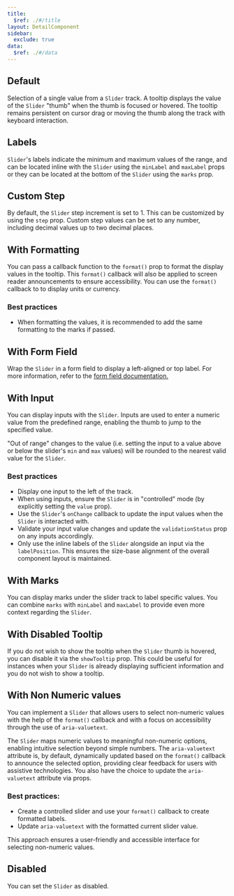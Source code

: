 ```yaml
---
title:
  $ref: ./#/title
layout: DetailComponent
sidebar:
  exclude: true
data:
  $ref: ./#/data
---
```


## Default

Selection of a single value from a `Slider` track. A tooltip displays the value of the `Slider` "thumb" when the thumb is focused or hovered. The tooltip remains persistent on cursor drag or moving the thumb along the track with keyboard interaction.

<LivePreview componentName="slider" exampleName="Default" />

## Labels

`Slider`'s labels indicate the minimum and maximum values of the range, and can be located inline with the `Slider` using the `minLabel` and `maxLabel` props or they can be located at the bottom of the `Slider` using the `marks` prop.

<LivePreview componentName="slider" exampleName="WithLabels" />

## Custom Step

By default, the `Slider` step increment is set to 1. This can be customized by using the `step` prop. Custom step values can be set to any number, including decimal values up to two decimal places.

<LivePreview componentName="slider" exampleName="WithCustomStep" />

## With Formatting

You can pass a callback function to the `format()` prop to format the display values in the tooltip. This `format()` callback will also be applied to screen reader announcements to ensure accessibility. You can use the `format()` callback to to display units or currency.

### Best practices

- When formatting the values, it is recommended to add the same formatting to the marks if passed.

<LivePreview componentName="slider" exampleName="WithFormatting" />

## With Form Field

Wrap the `Slider` in a form field to display a left-aligned or top label. For more information, refer to the [form field documentation.](/salt/components/form-field/examples)

<LivePreview componentName="slider" exampleName="WithFormField" />

## With Input

You can display inputs with the `Slider`. Inputs are used to enter a numeric value from the predefined range, enabling the thumb to jump to the specified value.

"Out of range" changes to the value (i.e. setting the input to a value above or below the slider's `min` and `max` values) will be rounded to the nearest valid value for the `Slider`.

### Best practices

- Display one input to the left of the track.
- When using inputs, ensure the `Slider` is in "controlled" mode (by explicitly setting the `value` prop).
- Use the `Slider`'s `onChange` callback to update the input values when the `Slider` is interacted with.
- Validate your input value changes and update the `validationStatus` prop on any inputs accordingly.
- Only use the inline labels of the `Slider` alongside an input via the `labelPosition`. This ensures the size-base alignment of the overall component layout is maintained.

<LivePreview componentName="slider" exampleName="WithInput" />

## With Marks

You can display marks under the slider track to label specific values. You can combine `marks` with `minLabel` and `maxLabel` to provide even more context regarding the `Slider`.

<LivePreview componentName="slider" exampleName="WithMarks" />

## With Disabled Tooltip

If you do not wish to show the tooltip when the `Slider` thumb is hovered, you can disable it via the `showTooltip` prop. This could be useful for instances when your `Slider` is already displaying sufficient information and you do not wish to show a tooltip.

<LivePreview componentName="slider" exampleName="WithDisabledTooltip" />

## With Non Numeric values

You can implement a `Slider` that allows users to select non-numeric values with the help of the `format()` callback and with a focus on accessibility through the use of `aria-valuetext`.

The `Slider` maps numeric values to meaningful non-numeric options, enabling intuitive selection beyond simple numbers. The `aria-valuetext` attribute is, by default, dynamically updated based on the `format()` callback to announce the selected option, providing clear feedback for users with assistive technologies. You also have the choice to update the `aria-valuetext` attribute via props.

### Best practices:

- Create a controlled slider and use your `format()` callback to create formatted labels.
- Update `aria-valuetext` with the formatted current slider value.

This approach ensures a user-friendly and accessible interface for selecting non-numeric values.

<LivePreview componentName="slider" exampleName="WithNonNumericValues" />

## Disabled

You can set the `Slider` as disabled.

<LivePreview componentName="slider" exampleName="Disabled" />
